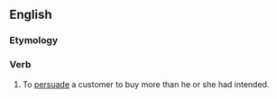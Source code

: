 {{wikipedia}}
==English==

===Etymology===
{{prefix|up|sell}}

===Verb===
{{en-verb|upsells|upselling|upsold|upsold}}
# To [[persuade]] a customer to buy more than he or she had intended.